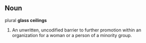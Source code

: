 ==Noun==

plural '''glass ceilings'''

#An unwritten, uncodified barrier to further promotion within an organization for a woman or a person of a minority group.